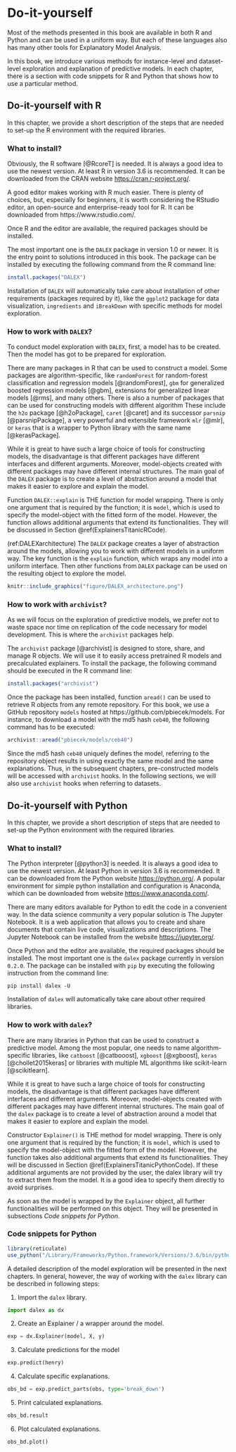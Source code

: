# Do-it-yourself

Most of the methods presented in this book are available in both R and Python and can be used in a uniform way. But each of these languages also has many other tools for Explanatory Model Analysis.  

In this book, we introduce various methods for instance-level and dataset-level exploration and explanation of predictive models. In each chapter, there is a section with code snippets for R and Python that shows how to use a particular method. 

## Do-it-yourself with R  {#doItYourselfWithR}

In this chapter, we provide a short description of the steps that are needed to set-up the R environment with the required libraries.

### What to install?

Obviously, the R software [@RcoreT] is needed. It is always a good idea to use the newest version. At least R in version 3.6 is recommended. It can be downloaded from the CRAN website [https://cran.r-project.org/](https://cran.r-project.org/).

A good editor makes working with R much easier. There is plenty of choices, but, especially for beginners, it is worth considering the RStudio editor, an open-source and enterprise-ready tool for R. It can be downloaded from  https://www.rstudio.com/.

Once R and the editor are available, the required packages should be installed.

The most important one is the `DALEX` package in version 1.0 or newer. It is the entry point to solutions introduced in this book. The  package can be installed by executing the following command from the R command line:

```r
install.packages("DALEX")
```

Installation of `DALEX` will automatically take care about installation of other requirements (packages required by it), like the `ggplot2` package for data visualization, `ingredients` and `iBreakDown` with specific methods for model exploration.

### How to work with `DALEX`? {#infoDALEX}

To conduct model exploration with `DALEX`, first, a model has to be created. Then the model has got to be prepared for exploration.

There are many packages in R that can be used to construct a model. Some packages are algorithm-specific, like `randomForest` for random-forest classification and regression models [@randomForest], `gbm` for generalized boosted regression models [@gbm], extensions for generalized linear models [@rms], and many others. There is also a number of packages that can be used for constructing models with different algorithm These include the `h2o` package [@h2oPackage], `caret` [@caret] and its successor `parsnip` [@parsnipPackage], a very powerful and extensible framework `mlr` [@mlr], or `keras` that is a wrapper to Python library with the same name [@kerasPackage].

While it is great to have such a large choice of tools for constructing models, the disadvantage is that different packages have different interfaces and different arguments. Moreover, model-objects created with different packages may have different internal structures. The main goal of the `DALEX` package is to create a level of abstraction around a model that makes it easier to explore and explain the model.

Function `DALEX::explain` is THE function for model wrapping. There is only one argument that is required by the function; it is `model`, which is used to specify the model-object with the fitted form of the model. However, the function allows additional arguments that extend its functionalities. They will be discussed in Section \@ref(ExplainersTitanicRCode).

<!---
* `data`, a data frame to which the model is to be applied; 
* `y`, observed values of the dependent variable for the validation data; it is an optional argument, required for explainers focused on model validation and benchmarking.
* `predict_function`, a function that returns prediction scores; if not specified, then a default `predict()` function is used. Note that, for some models, the default `predict()` function returns classes; in such cases, you should provide a function that will return numerical scores. 
* `label`, a name of a model; if not specified, then it is extracted from the `class(model)`. This name will be presented in figures, so it is recommended to make the name informative.
--->

(ref:DALEXarchitecture) The `DALEX` package creates a layer of abstraction around the models, allowing you to work with different models in a uniform way. The key function is the `explain` function, which wraps any model into a uniform interface. Then other functions from `DALEX` package can be used on the resulting object to explore the model.

```r
knitr::include_graphics("figure/DALEX_architecture.png")
```


### How to work with `archivist`?

As we will focus on the exploration of predictive models, we prefer not to waste space nor time on replication of the code necessary for model development. This is where the `archivist` packages help.

The `archivist` package [@archivist] is designed to store, share, and manage R objects. We will use it to easily access pretrained R models and precalculated explainers. To install the package, the following command should be executed in the R command line:

```r
install.packages("archivist")
```

Once the package has been installed, function `aread()` can be used to retrieve R objects from any remote repository. For this book, we use a GitHub repository `models` hosted at https://github.com/pbiecek/models. For instance, to download a model with the md5 hash `ceb40`, the following command has to be executed:

```r
archivist::aread("pbiecek/models/ceb40")
```

Since the md5 hash `ceb40` uniquely defines the model, referring to the repository object results in using exactly the same model and the same explanations. Thus, in the subsequent chapters, pre-constructed models will be accessed with `archivist` hooks. In the following sections, we will also use `archivist` hooks when referring to datasets.



## Do-it-yourself with Python  {#doItYourselfWithPython}

In this chapter, we provide a short description of steps that are needed to set-up the Python environment with the required libraries.

### What to install?

The Python interpreter [@python3] is needed. It is always a good idea to use the newest version. At least Python in version 3.6 is recommended. It can be downloaded from the Python website [https://python.org/](https://python.org/).
A popular environment for simple python installation and configuration is Anaconda, which can be downloaded from  website [https://www.anaconda.com/](https://www.anaconda.com/).

There are many editors available for Python to edit the code in a convenient way. In the data science community a very popular solution is The Jupyter Notebook. It is a web application that allows you to create and share documents that contain live code, visualizations and descriptions. The Jupyter Notebook can be installed from the website [https://jupyter.org/](https://jupyter.org/).

Once Python and the editor are available, the required packages should be installed.
The most important one is the `dalex` package currently in version `0.2.0`.
The  package can be installed with `pip` by executing the following instruction from the command line:

```
pip install dalex -U
```

Installation of `dalex` will automatically take care about other required libraries.

### How to work with `dalex`? {#infoDALEXpy}

There are many libraries in Python that can be used to construct a predictive model. 
Among the most popular, one needs to name algorithm-specific libraries, like `catboost` [@catbooost], `xgboost` [@xgboost], `keras` [@chollet2015keras] or libraries with multiple ML algorithms like scikit-learn [@scikitlearn].

While it is great to have such a large choice of tools for constructing models, the disadvantage is that different  packages have different interfaces and different arguments. Moreover, model-objects created with different packages  may have different internal structures. The main goal of the `dalex` package is to create a level of abstraction around a model that makes it easier to explore and explain the model.

Constructor `Explainer()` is THE method for model wrapping. There is only one argument that is required by the function; it is `model`, which is used to specify the model-object with the fitted form of the model. However, the function takes also additional arguments that extend its functionalities. They will be discussed in Section \@ref(ExplainersTitanicPythonCode). If these additional arguments are not provided by the user, the dalex library will try to extract them from the model. It is a good idea to specify them directly to avoid surprises. 

As soon as the model is wrapped by the `Explainer` object, all further functionalities will be performed on this object. They will be presented in subsections *Code snippets for Python*.

### Code snippets for Python

```r
library(reticulate)
use_python("/Library/Frameworks/Python.framework/Versions/3.6/bin/python3")
```

A detailed description of the model exploration will be presented in the next chapters. In general, however, the way of working with the `dalex` library can be described in following steps: 

1. Import the `dalex` library.

```python
import dalex as dx 
```

2. Create an Explainer / a wrapper around the model.

```python
exp = dx.Explainer(model, X, y)
```

3. Calculate predictions for the model

```python
exp.predict(henry)
```

4. Calculate specific explanations.

```python
obs_bd = exp.predict_parts(obs, type='break_down')
```

5. Print calculated explanations.

```python
obs_bd.result
```

6. Plot calculated explanations.

```python
obs_bd.plot()
```

